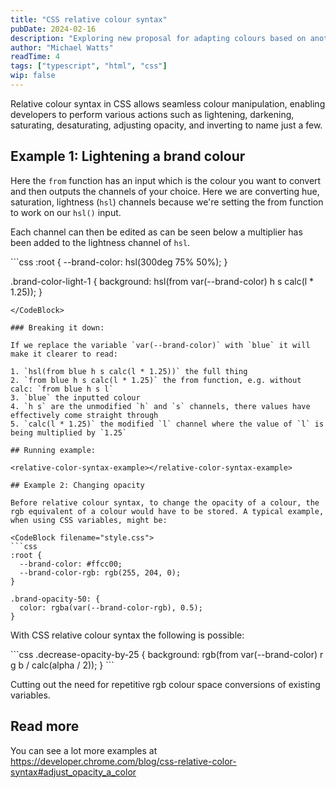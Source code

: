 ```yaml
---
title: "CSS relative colour syntax"
pubDate: 2024-02-16
description: "Exploring new proposal for adapting colours based on another colour's channels and values."
author: "Michael Watts"
readTime: 4
tags: ["typescript", "html", "css"]
wip: false
---
```


<LeadParagraph>
  Relative colour syntax in CSS allows seamless colour manipulation, enabling developers to perform various actions such as lightening, darkening, saturating, desaturating, adjusting opacity, and inverting to name just a few.
</LeadParagraph>

## Example 1: Lightening a brand colour

Here the `from` function has an input which is the colour you want to convert and then outputs the channels of your choice.
Here we are converting hue, saturation, lightness (`hsl`) channels because we're setting the from function to work on our `hsl()` input.

Each channel can then be edited as can be seen below a multiplier has been added to the lightness channel of `hsl`.

<CodeBlock filename="style.css">
```css
:root {
  --brand-color: hsl(300deg 75% 50%);
}

.brand-color-light-1 {
  background: hsl(from var(--brand-color) h s calc(l * 1.25));
}
```
</CodeBlock>

### Breaking it down:

If we replace the variable `var(--brand-color)` with `blue` it will make it clearer to read:

1. `hsl(from blue h s calc(l * 1.25))` the full thing
2. `from blue h s calc(l * 1.25)` the from function, e.g. without calc: `from blue h s l`
3. `blue` the inputted colour
4. `h s` are the unmodified `h` and `s` channels, there values have effectively come straight through
5. `calc(l * 1.25)` the modified `l` channel where the value of `l` is being multiplied by `1.25`

## Running example:

<relative-color-syntax-example></relative-color-syntax-example>

## Example 2: Changing opacity

Before relative colour syntax, to change the opacity of a colour, the rgb equivalent of a colour would have to be stored. A typical example, when using CSS variables, might be:

<CodeBlock filename="style.css">
```css
:root {
  --brand-color: #ffcc00;
  --brand-color-rgb: rgb(255, 204, 0);
}

.brand-opacity-50: {
  color: rgba(var(--brand-color-rgb), 0.5);
}
```
</CodeBlock>

With CSS relative colour syntax the following is possible:

<CodeBlock filename="style.css">
```css
.decrease-opacity-by-25 {
  background: rgb(from var(--brand-color) r g b / calc(alpha / 2));
}
```
</CodeBlock>

Cutting out the need for repetitive rgb colour space conversions of existing variables.

## Read more

You can see a lot more examples at https://developer.chrome.com/blog/css-relative-color-syntax#adjust_opacity_a_color
